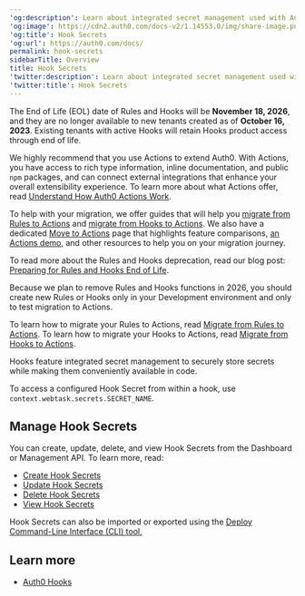 ---
'og:description': Learn about integrated secret management used with Auth0 Hooks.
'og:image': https://cdn2.auth0.com/docs-v2/1.14553.0/img/share-image.png
'og:title': Hook Secrets
'og:url': https://auth0.com/docs/
permalink: hook-secrets
sidebarTitle: Overview
title: Hook Secrets
'twitter:description': Learn about integrated secret management used with Auth0 Hooks.
'twitter:title': Hook Secrets
---
<Warning>

The End of Life (EOL) date of Rules and Hooks will be **November 18, 2026**, and they are no longer available to new tenants created as of **October 16, 2023**. Existing tenants with active Hooks will retain Hooks product access through end of life.

We highly recommend that you use Actions to extend Auth0. With Actions, you have access to rich type information, inline documentation, and public `npm` packages, and can connect external integrations that enhance your overall extensibility experience. To learn more about what Actions offer, read [Understand How Auth0 Actions Work](/docs/customize/actions/actions-overview).

To help with your migration, we offer guides that will help you [migrate from Rules to Actions](/docs/customize/actions/migrate/migrate-from-rules-to-actions) and [migrate from Hooks to Actions](/docs/customize/actions/migrate/migrate-from-hooks-to-actions). We also have a dedicated [Move to Actions](https://auth0.com/extensibility/movetoactions) page that highlights feature comparisons, [an Actions demo](https://www.youtube.com/watch?v=UesFSY1klrI), and other resources to help you on your migration journey.

To read more about the Rules and Hooks deprecation, read our blog post: [Preparing for Rules and Hooks End of Life](https://auth0.com/blog/preparing-for-rules-and-hooks-end-of-life/).

</Warning>

<Warning>

Because we plan to remove Rules and Hooks functions in 2026, you should create new Rules or Hooks only in your Development environment and only to test migration to Actions.

To learn how to migrate your Rules to Actions, read [Migrate from Rules to Actions](/docs/customize/actions/migrate/migrate-from-rules-to-actions). To learn how to migrate your Hooks to Actions, read [Migrate from Hooks to Actions](/docs/customize/actions/migrate/migrate-from-hooks-to-actions).

</Warning>

Hooks feature integrated secret management to securely store secrets while making them conveniently available in code.

<Callout icon="file-lines" color="#0EA5E9" iconType="regular">

To access a configured Hook Secret from within a hook, use `context.webtask.secrets.SECRET_NAME`.

</Callout>

## Manage Hook Secrets

You can create, update, delete, and view Hook Secrets from the Dashboard or <Tooltip tip="Management API: A product to allow customers to perform administrative tasks." cta="View Glossary" href="/docs/glossary?term=Management+API">Management API</Tooltip>. To learn more, read:

* [Create Hook Secrets](/docs/customize/hooks/hook-secrets/create-hook-secrets)
* [Update Hook Secrets](/docs/customize/hooks/hook-secrets/update-hook-secrets)
* [Delete Hook Secrets](/docs/customize/hooks/hook-secrets/delete-hook-secrets)
* [View Hook Secrets](/docs/customize/hooks/hook-secrets/view-hook-secrets)

Hook Secrets can also be imported or exported using the [Deploy Command-Line Interface (CLI) tool.](/docs/deploy-monitor/deploy-cli-tool)

## Learn more

* [Auth0 Hooks](/docs/customize/hooks)